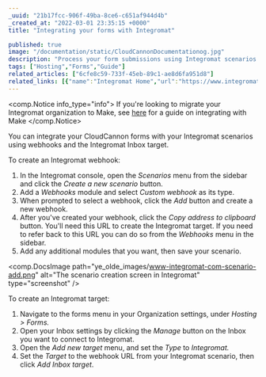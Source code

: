 ```yaml
---
_uuid: "21b17fcc-906f-49ba-8ce6-c651af944d4b"
_created_at: "2022-03-01 23:35:15 +0000"
title: "Integrating your forms with Integromat"

published: true
image: "/documentation/static/CloudCannonDocumentationog.jpg"
description: "Process your form submissions using Integromat scenarios."
tags: ["Hosting","Forms","Guide"]
related_articles: ["6cfe8c59-733f-45eb-89c1-ae8d6fa951d8"]
related_links: [{"name":"Integromat Home","url":"https://www.integromat.com/"},{"name":"Integromat Documentation","url":"https://www.integromat.com/en/help/docs"},{"name":"Make Home","url":"https://www.make.com/"}]
---
```


<comp.Notice info_type="info">
  If you're looking to migrate your Integromat organization to Make, see [here](/documentation/articles/integrating-your-forms-with-make-formerly-integromat/) for a guide on integrating with Make
</comp.Notice>

You can integrate your CloudCannon forms with your Integromat scenarios using webhooks and the Integromat Inbox target.

To create an Integromat webhook:

1. In the Integromat console, open the *Scenarios* menu from the sidebar and click the *Create a new scenario* button.
2. Add a *Webhooks* module and select *Custom webhook* as its type.
3. When prompted to select a webhook, click the *Add* button and create a new webhook.
4. After you've created your webhook, click the *Copy address to clipboard* button. You'll need this URL to create the Integromat target. If you need to refer back to this URL you can do so from the *Webhooks* menu in the sidebar.
5. Add any additional modules that you want, then save your scenario.

<comp.DocsImage path="ye_olde_images/www-integromat-com-scenario-add.png" alt="The scenario creation screen in Integromat" type="screenshot" />

To create an Integromat target:

1. Navigate to the forms menu in your Organization settings, under *Hosting &gt; Forms.*
2. Open your Inbox settings by clicking the *Manage* button on the Inbox you want to connect to Integromat.
3. Open the *Add new target* menu, and set the *Type* to *Integromat.*
4. Set the *Target* to the webhook URL from your Integromat scenario, then click *Add Inbox target*.
